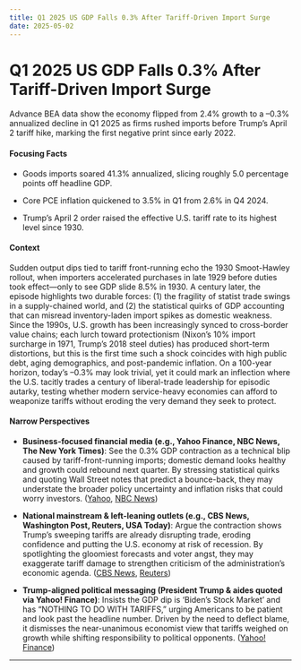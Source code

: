 ```yaml
---
title: Q1 2025 US GDP Falls 0.3% After Tariff-Driven Import Surge
date: 2025-05-02
---
```


# Q1 2025 US GDP Falls 0.3% After Tariff-Driven Import Surge

Advance BEA data show the economy flipped from 2.4% growth to a –0.3% annualized decline in Q1 2025 as firms rushed imports before Trump’s April 2 tariff hike, marking the first negative print since early 2022.

#### Focusing Facts

- Goods imports soared 41.3% annualized, slicing roughly 5.0 percentage points off headline GDP.

- Core PCE inflation quickened to 3.5% in Q1 from 2.6% in Q4 2024.

- Trump’s April 2 order raised the effective U.S. tariff rate to its highest level since 1930.

#### Context

Sudden output dips tied to tariff front-running echo the 1930 Smoot-Hawley rollout, when importers accelerated purchases in late 1929 before duties took effect—only to see GDP slide 8.5% in 1930.  A century later, the episode highlights two durable forces: (1) the fragility of statist trade swings in a supply-chained world, and (2) the statistical quirks of GDP accounting that can misread inventory-laden import spikes as domestic weakness.  Since the 1990s, U.S. growth has been increasingly synced to cross-border value chains; each lurch toward protectionism (Nixon’s 10% import surcharge in 1971, Trump’s 2018 steel duties) has produced short-term distortions, but this is the first time such a shock coincides with high public debt, aging demographics, and post-pandemic inflation.  On a 100-year horizon, today’s –0.3% may look trivial, yet it could mark an inflection where the U.S. tacitly trades a century of liberal-trade leadership for episodic autarky, testing whether modern service-heavy economies can afford to weaponize tariffs without eroding the very demand they seek to protect.

#### Narrow Perspectives

- **Business-focused financial media (e.g., Yahoo Finance, NBC News, The New York Times)**: See the 0.3% GDP contraction as a technical blip caused by tariff-front-running imports; domestic demand looks healthy and growth could rebound next quarter. By stressing statistical quirks and quoting Wall Street notes that predict a bounce-back, they may understate the broader policy uncertainty and inflation risks that could worry investors. ([Yahoo](https://www.yahoo.com/news/finance/news/us-economy-contracts-at-03-rate-in-q1-first-gdp-pullback-in-3-years-123544859.html?guce_referrer=aHR0cHM6Ly93d3cuZ29vZ2xlLmNvbS5waw&guce_referrer_sig=AQAAAAxSurQULxn_cS3NiHgQWnB6gKIxXd29M5TlrVdNMYgLVg3eFjpIszWfNbjg94snOj1OkkMHwOFUZAC9W4qBgDwxOexzm-hKDG7PjEpeICVY__KykCGx-Y0pX-eZQrbHjhibAE876KotE_WwQHQg_dSUhK1F7CmhEGMvtZYaZ_2E), [NBC News](https://www.nbcnews.com/business/economy/gdp-q1-us-economy-contracts-rcna203608))

- **National mainstream & left-leaning outlets (e.g., CBS News, Washington Post, Reuters, USA Today)**: Argue the contraction shows Trump’s sweeping tariffs are already disrupting trade, eroding confidence and putting the U.S. economy at risk of recession. By spotlighting the gloomiest forecasts and voter angst, they may exaggerate tariff damage to strengthen criticism of the administration’s economic agenda. ([CBS News](https://www.cbsnews.com/news/gdp-report-today-trump-tariffs-economy-first-quarter-2025/), [Reuters](https://www.reuters.com/business/stockpiling-ahead-tariffs-likely-hurt-us-economy-first-quarter-2025-04-30/))

- **Trump-aligned political messaging (President Trump & aides quoted via Yahoo! Finance)**: Insists the GDP dip is ‘Biden’s Stock Market’ and has “NOTHING TO DO WITH TARIFFS,” urging Americans to be patient and look past the headline number. Driven by the need to deflect blame, it dismisses the near-unanimous economist view that tariffs weighed on growth while shifting responsibility to political opponents. ([Yahoo! Finance](https://finance.yahoo.com/news/trump-decries-bidens-stock-market-after-capping-worst-100-day-market-performance-in-decades-143116735.html))

---
